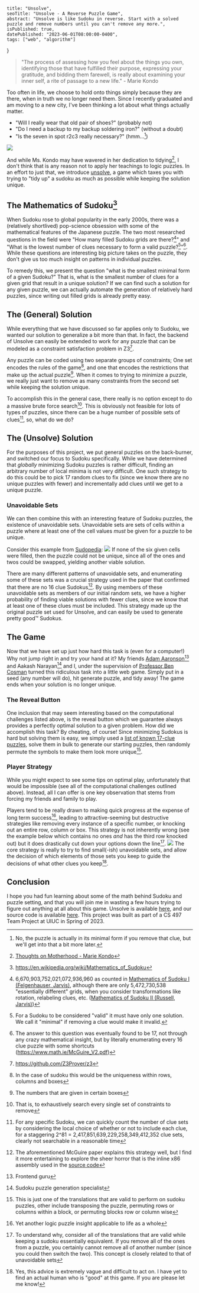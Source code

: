     title: "Unsolve",
    seoTitle: "Unsolve - A Reverse Puzzle Game",
    abstract: "Unsolve is like Sudoku in reverse. Start with a solved puzzle and remove numbers until you can't remove any more.",
    isPublished: true,
    datePublished: "2023-06-01T08:00:00-0400",
    tags: ["web", "algorithm"]
}

> "The process of assessing how you feel about the things you own, identifying those that have fulfilled their purpose, expressing your gratitude, and bidding them farewell, is really about examining your inner self, a rite of passage to a new life."
>  \- Marie Kondo

Too often in life, we choose to hold onto things simply because they are there, when in truth we no longer need them. Since I recently graduated and am moving to a new city, I've been thinking a lot about what things actually matter. 
- "Will I really wear that old pair of shoes?" (probably not)
- "Do I need a backup to my backup soldering iron?" (without a doubt)
- "Is the seven in spot r2c3 really necessary?" (hmm...[^1])
<img src={puz1}/>

And while Ms. Kondo may have wavered in her dedication to tidying[^2], I don't think that is any reason not to apply her teachings to logic puzzles. In an effort to just that, we introduce [unsolve](https://unsolve.aidanglickman.com/), a game which taxes you with trying to "tidy up" a sudoku as much as possible while keeping the solution unique.

## The Mathematics of Sudoku[^3]
When Sudoku rose to global popularity in the early 2000s, there was a (relatively shortlived) pop-science obsession with some of the mathematical features of the Japanese puzzle. The two most researched questions in the field were "How many filled Sudoku grids are there?[^4]" and "What is the lowest number of clues necessary to form a valid puzzle?[^5]"[^6]. While these questions are interesting big picture takes on the puzzle, they don't give us too much insight on patterns in individual puzzles.

To remedy this, we present the question "what is the smallest minimal form of a given Sudoku?" That is, what is the smallest number of clues for a given grid that result in a unique solution? If we can find such a solution for any given puzzle, we can actually automate the generation of relatively hard puzzles, since writing out filled grids is already pretty easy.

## The (General) Solution
While everything that we have discussed so far applies only to Sudoku, we wanted our solution to generalize a bit more than that. In fact, the backend of Unsolve can easily be extended to work for any puzzle that can be modeled as a constraint satisfaction problem in Z3[^7].

Any puzzle can be coded using two separate groups of constraints; One set encodes the rules of the game[^8], and one that encodes the restrictions that make up the actual puzzle[^9]. When it comes to trying to minimize a puzzle, we really just want to remove as many constraints from the second set while keeping the solution unique.

To accomplish this in the general case, there really is no option except to do a massive brute force search[^10]. This is obviously not feasible for lots of types of puzzles, since there can be a huge number of possible sets of clues[^11], so, what do we do?

## The (Unsolve) Solution
For the purposes of this project, we put general puzzles on the back-burner, and switched our focus to Sudoku specifically. While we have determined that *globally* minimizing Sudoku puzzles is rather difficult, finding an arbitrary number of local minima is not very difficult. One such strategy to do this could be to pick 17 random clues to fix (since we know there are no unique puzzles with fewer) and incrementally add clues until we get to a unique puzzle. 


### Unavoidable Sets
We can then combine this with an interesting feature of Sudoku puzzles, the existence of unavoidable sets. Unavoidable sets are sets of cells within a puzzle where at least one of the cell values *must* be given for a puzzle to be unique.

Consider this example from [Sudopedia](https://www.sudopedia.org/wiki/Unavoidable_Set):
<img src={unavoidable}/>
If none of the six given cells were filled, then the puzzle could not be unique, since all of the ones and twos could be swapped, yielding another viable solution.

There are many different patterns of unavoidable sets, and enumerating some of these sets was a crucial strategy used in the paper that confirmed that there are no 16 clue Sudokus[^12]. By using members of these unavoidable sets as members of our initial random sets, we have a higher probability of finding viable solutions with fewer clues, since we know that at least one of these clues must be included. This strategy made up the original puzzle set used for Unsolve, and can easily be used to generate pretty good™️ Sudokus.

## The Game
Now that we have set up just how hard this task is (even for a computer!) Why not jump right in and try your hand at it? My friends [Adam Aaronson](https://aaronson.org)[^13] and Aakash Narayan[^14] and I, under the supervision of [Professor Ben Cosman](https://cs.illinois.edu/about/people/department-faculty/bcosman) turned this ridiculous task into a little web game. Simply put in a seed (any number will do), hit generate puzzle, and tidy away! The game ends when your solution is no longer unique.

### The Reveal Button
One inclusion that may seem interesting based on the computational challenges listed above, is the reveal button which we guarantee always provides a perfectly optimal solution to a given problem. How did we accomplish this task? By cheating, of course! Since minimizing Sudokus is hard but solving them is easy, we simply used a [list of known 17-clue puzzles](https://web.archive.org/web/20120722180233/http://mapleta.maths.uwa.edu.au/~gordon/sudokumin.php), solve them in bulk to generate our starting puzzles, then randomly permute the symbols to make them look more unique[^15].

### Player Strategy
While you might expect to see some tips on optimal play, unfortunately that would be impossible (see all of the computational challenges outlined above). Instead, all I can offer is one key observation that stems from forcing my friends and family to play. 

Players tend to be really drawn to making quick progress at the expense of long term success[^16], leading to attractive-seeming but destructive strategies like removing every instance of a specific number, or knocking out an entire row, column or box. This strategy is not inherently wrong (see the example below which contains no ones *and* has the third row knocked out) but it does drastically cut down your options down the line[^17].
<img src={badstrat}/>
The core strategy is really to try to find small(-ish) unavoidable sets, and allow the decision of which elements of those sets you keep to guide the decisions of what other clues you keep[^18].

## Conclusion
I hope you had fun learning about some of the math behind Sudoku and puzzle setting, and that you will join me in wasting a few hours trying to figure out anything at all about this game. Unsolve is available [here](https://unsolve.aidanglickman.com), and our source code is available [here](https://github.com/AidanGlickman/unsolve). This project was built as part of a CS 497 Team Project at UIUC in Spring of 2023.

[^1]: No, the puzzle is actually in its minimal form if you remove that clue, but we'll get into that a bit more later.
[^2]: [Thoughts on Motherhood - Marie Kondo](https://web.archive.org/web/20200513012021/https://konmari.com/marie-kondo-thoughts-on-motherhood/)
[^3]: https://en.wikipedia.org/wiki/Mathematics_of_Sudoku
[^4]: 6,670,903,752,021,072,936,960 as counted in [Mathematics of Sudoku I (Felgenhauser, Jarvis)](https://web.archive.org/web/20060503163556/http://www.afjarvis.staff.shef.ac.uk/sudoku/felgenhauer_jarvis_spec1.pdf), although there are only 5,472,730,538 "essentially different" grids, when you consider transformations like rotation, relabeling clues, etc. ([Mathematics of Sudoku II (Russell, Jarvis)](https://web.archive.org/web/20060615022756/http://www.afjarvis.staff.shef.ac.uk/sudoku/russell_jarvis_spec2.pdf))
[^5]: For a Sudoku to be considered "valid" it must have only one solution. We call it "minimal" if removing a clue would make it invalid.
[^6]: The answer to this question was eventually found to be 17, not through any crazy mathematical insight, but by literally enumerating every 16 clue puzzle with some shortcuts (https://www.math.ie/McGuire_V2.pdf)
[^7]: https://github.com/Z3Prover/z3
[^8]: In the case of sudoku this would be the uniqueness within rows, columns and boxes
[^9]: The numbers that are given in certain boxes
[^10]: That is, to exhaustively search every single set of constraints to remove
[^11]: For any specific Sudoku, we can quickly count the number of clue sets by considering the local choice of whether or not to include  each clue, for a staggering 2^81 = 2,417,851,639,229,258,349,412,352 clue sets, clearly not searchable in a reasonable time
[^12]: The aforementioned McGuire paper explains this strategy well, but I find it more entertaining to explore the sheer horror that is the inline x86 assembly used in the [source code](https://www.math.ie/checker.html)
[^13]: Frontend guru
[^14]: Sudoku puzzle generation specialist
[^15]: This is just one of the translations that are valid to perform on sudoku puzzles, other include transposing the puzzle, permuting rows or columns within a block, or permuting blocks row or column wise
[^16]: Yet another logic puzzle insight applicable to life as a whole
[^17]: To understand why, consider all of the translations that are valid while keeping a sudoku essentially equivalent. If you remove all of the ones from a puzzle, you certainly cannot remove all of another number (since you could then switch the two). This concept is closely related to that of unavoidable sets
[^18]: Yes, this advice is extremely vague and difficult to act on. I have yet to find an actual human who is "good" at this game. If you are please let me know!
